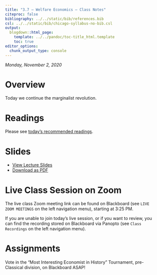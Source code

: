 ```yaml
---
title: "3.7 — Welfare Economics — Class Notes"
citeproc: false
bibliography: ../../static/bib/references.bib
csl: ../../static/bib/chicago-syllabus-no-bib.csl
output:
  blogdown::html_page:
    template: ../../pandoc/toc-title_html.template
    toc: true
editor_options: 
  chunk_output_type: console
---
```


*Monday, November 2, 2020*

# Overview

Today we continue the marginalist revolution.

# Readings

Please see [today's recommended readings](/reading/3.7-reading).

# Slides

- [<i class="fas fa-chalkboard-teacher"></i> View Lecture Slides](/slides/3.7-slides.html)
- [<i class="fas fa-file-pdf"></i> Download as PDF](/slides/3.7-slides.pdf)

# Live Class Session on Zoom

The live class <i class="fas fa-video"></i> Zoom meeting link can be found on Blackboard (see `LIVE ZOOM MEETINGS` on the left navigation menu), starting at 3:25 PM.

If you are unable to join today's live session, or if you want to review, you can find the recording stored on Blackboard via Panopto (see `Class Recordings` on the left navigation menu).

# Assignments

Vote in the “Most Interesting Economist in History” Tournament, pre-Classical division, on Blackboard ASAP!